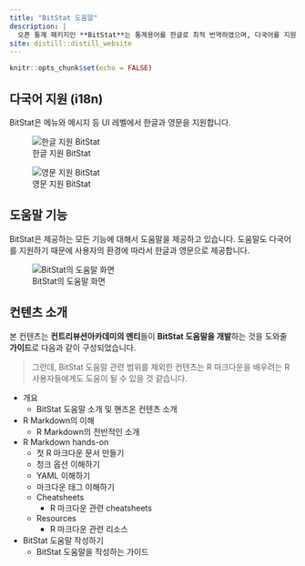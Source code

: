 ```yaml
---
title: "BitStat 도움말"
description: |
  오픈 통계 패키지인 **BitStat**는 통계용어를 한글로 최적 번역하였으며, 다국어를 지원하기 때문에 영문 메뉴와 메시지도 지원하고 모든 기능에 대해서 한글과 영문 도움말을 제공합니다. 
site: distill::distill_website
---
```


```r
knitr::opts_chunk$set(echo = FALSE)
```

## 다국어 지원 (i18n)

BitStat은 메뉴와 메시지 등 UI 레벨에서 한글과 영문을 지원합니다. 

![한글 지원 BitStat](img/bitstat_kor.jpg)

![영문 지원 BitStat](img/bitstat_eng.jpg)

## 도움말 기능

BitStat은 제공하는 모든 기능에 대해서 도움말을 제공하고 있습니다.
도움말도 다국어를 지원하기 때문에 사용자의 환경에 따라서 한글과 영문으로 제공합니다.

![BitStat의 도움말 화면](img/help.png)

## 컨텐츠 소개

본 컨텐츠는 **컨트리뷰션아카데미의 멘티**들이 **BitStat 도움말을 개발**하는 것을 도와줄 **가이드**로 다음과 같이 구성되었습니다.

> 그런데, BitStat 도움말 관련 범위를 제외한 컨텐츠는 R 마크다운을 배우려는 R 사용자들에게도 도움이 될 수 있을 것 같습니다.

* 개요
  + BitStat 도움말 소개 및 핸즈온 컨텐츠 소개
* R Markdown의 이해
  + R Markdown의 전반적인 소개
* R Markdown hands-on
  + 첫 R 마크다운 문서 만들기
  + 청크 옵션 이해하기
  + YAML 이해하기
  + 마크다운 태그 이해하기
  + Cheatsheets
    + R 마크다운 관련 cheatsheets
  + Resources
    + R 마크다운 관련 리소스  
* BitStat 도움말 작성하기
  + BitStat 도움말을 작성하는 가이드
